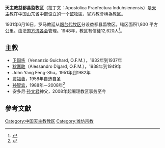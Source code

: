 {{Infobox Roman Catholic diocese
|Roman Catholic Diocese of = 天主教益都县监牧区
|latin = Apostolica Praefectura Induhsienensis
|image = 
|caption = 
|location = [[中国|中国]]
|territory = [[山东省|山东省]][[青州市|青州市]]等地
|population = 1.2万
|rite = 
|province = （直屬[[聖座|聖座]]）
|established = 1936年
|cathedral = 
|leadership = 宗座监牧
|website = 
|apostolic_admin = [[孙文君|孙文君]]神父
}}

'''天主教益都县监牧区'''（拉丁文：Apostolica Praefectura Induhsienensis）是[[天主教|天主教]]在中国[[山东省|山东省]]中部设立的一个[[監牧區|監牧區]]，官方教會稱為[[教区|教区]]。

1931年6月16日，罗马教廷从[[烟台教区|烟台代牧区]]分设益都县监牧区。辖区面积1,800 平方公里。由法国[[方济各会|方济各会]]管理。1948年，教区有信徒12,620人<ref>{{Cite web |url=http://www.catholic-hierarchy.org/diocese/diduh.html |title=Apostolica Praefectura Induhsienensis |access-date=2008-10-10 |archive-date=2021-01-17 |archive-url=https://web.archive.org/web/20210117183943/https://www.catholic-hierarchy.org/diocese/diduh.html |dead-url=no }}</ref>。

== 主教 ==
*[[卫国栋|卫国栋]]（Venanzio Guichard, O.F.M.），1932年到1937年
*[[狄嘉略|狄嘉略]]（Alessandro Digard, O.F.M.），1938年到1949年
*John Yang Feng-Shu，1951年到1982年
*[[贾福善|贾福善]]，1958年自选自圣
*[[孙智宾|孙智宾]]，1988年－2008年<ref>{{cite news
|publisher=[[公教報|公教報]]
|date=2008年11月9日
|title=山東益都主教孫智賓  安息主懷享年九十七
|url=http://kkp.catholic.org.hk/gl/gl3377/gl3377_08.htm
|accessdate=2008年11月8日
|archive-date=2019年6月20日
|archive-url=https://web.archive.org/web/20190620034640/https://kkp.catholic.org.hk/gl/gl3377/gl3377_08.htm
|dead-url=no
}}</ref>
*安多尼·[[孙文君|孙文君]]神父，2008年起署理教区事务至今

==參考文獻==
{{reflist}}

{{中国天主教教区}}

[[Category:中国天主教教区|Category:中国天主教教区]]
[[Category:潍坊宗教|Category:潍坊宗教]]